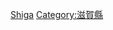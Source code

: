 {{Catnav|頁面分類|各種主題的頁面分類|按國家分類|各國地理|日本地理}}
{{Catnav|頁面分類|地理|各國地理|日本地理}}
{{日本行政區劃分類導航|地理}}
{{Commons category|Geography of Shiga prefecture}}

[[Category:日本各都道府縣地理|Shiga]]
[[Category:滋賀縣|Category:滋賀縣]]